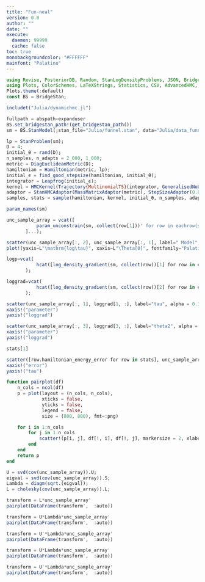 ```yaml
---
title: "Fun-neal"
version: 0.0
author: ""
date: ""
execute: 
  daemon: 99999
  cache: false
toc: true
monobackgroundcolor: "#FFFFFF"
mainfont: "Palatino"
---
```


```julia
using Revise, PosteriorDB, Random, StanLogDensityProblems, JSON, BridgeStan, DataFrames, LinearAlgebra, StatsBase, Distributions
using Plots, ColorSchemes, LaTeXStrings, Statistics, CSV, AdvancedHMC, DynamicObjects, DensityRatioEstimation
Plots.theme(:default)
const BS = BridgeStan;
```


```julia
includet("Julia/dynamichmc.jl")
```


```julia
fullpath = abspath∘expanduser
BS.set_bridgestan_path!(get_bridgestan_path())
sm = BS.StanModel(;stan_file="Julia/funnel.stan", data="Julia/data_funnel.json");
```


```julia
lp = StanProblem(sm);
D = 4;
initial_θ = rand(D);
n_samples, n_adapts = 2_000, 1_000;
metric = DiagEuclideanMetric(D);
hamiltonian = Hamiltonian(metric, lp);
initial_ϵ = find_good_stepsize(hamiltonian, initial_θ);
integrator = Leapfrog(initial_ϵ);
kernel = HMCKernel(Trajectory{MultinomialTS}(integrator, GeneralisedNoUTurn()));
adaptor = StanHMCAdaptor(MassMatrixAdaptor(metric), StepSizeAdaptor(0.8, integrator));
samples, stats = sample(hamiltonian, kernel, initial_θ, n_samples, adaptor, n_adapts; progress=true);
```


```julia
param_names(sm)
```


```julia
unc_sample_array = vcat([
           param_unconstrain(sm, collect(row[1]))' for row in eachrow(samples)
       ]...);
```


```julia
scatter(unc_sample_array[:, 2], unc_sample_array[:, 1], label=" Model", alpha = 0.3)
plot!(yaxis=L"\mathrm{log\tau}", xaxis=L"\Theta[0]", fontfamily="Palatino", fmt=:png)
```


```julia
logp=vcat(
           hcat([log_density_gradient(sm, collect(row))[1] for row in eachrow(unc_sample_array)]...)
       );

loggrad=vcat(
           hcat([log_density_gradient(sm, collect(row))[2] for row in eachrow(unc_sample_array)]...)
       );
```


```julia
scatter(unc_sample_array[:, 1], loggrad[1, :], label="tau", alpha = 0.3, fmt=:png)
xaxis!("parameter")
yaxis!("loggrad")
```


```julia
scatter(unc_sample_array[:, 3], loggrad[3, :], label="theta2", alpha = 0.3, fmt=:png)
xaxis!("parameter")
yaxis!("loggrad")
```


```julia
stats[1]
```


```julia
scatter([row.hamiltonian_energy_error for row in stats], unc_sample_array[:, 1], label="", alpha = 0.3, fmt=:png)
xaxis!("error")
yaxis!("tau")
```


```julia
function pairplot(df)
    n_cols = ncol(df)
    p = plot(layout = (n_cols, n_cols), 
             xticks = false, 
             yticks = false, 
             legend = false,
             size = (800, 800), fmt=:png)

    for i in 1:n_cols
        for j in 1:n_cols
            scatter!(p[i, j], df[!, i], df[!, j], markersize = 2, xlabel=names(df)[i], ylabel=names(df)[j])
        end
    end
    return p
end
```


```julia
U = svd(cov(unc_sample_array)).U;
eigval = svd(cov(unc_sample_array)).S;
Lambda = diagm(sqrt.(eigval));
L = cholesky(cov(unc_sample_array)).L;
```


```julia
transform = L*unc_sample_array'
pairplot(DataFrame(transform',  :auto))
```


```julia
transform = U*Lambda*unc_sample_array'
pairplot(DataFrame(transform',  :auto))
```


```julia
transform = U'*Lambda*unc_sample_array'
pairplot(DataFrame(transform',  :auto))
```


```julia
transform = U*Lambda*unc_sample_array'
pairplot(DataFrame(transform',  :auto))
```


```julia
transform = U'*Lambda*unc_sample_array'
pairplot(DataFrame(transform',  :auto))
```
